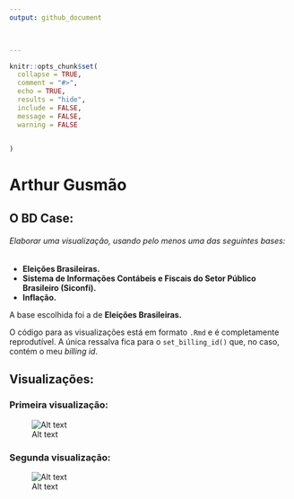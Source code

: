 ```yaml
---
output: github_document

  

---
```


<!-- README.md is generated from README.Rmd. Please edit that file -->

```r
knitr::opts_chunk$set(
  collapse = TRUE,
  comment = "#>",
  echo = TRUE,
  results = "hide",
  include = FALSE,
  message = FALSE,
  warning = FALSE
  

)
```

# Arthur Gusmão
## O BD Case:
###### Elaborar uma visualização, usando pelo menos uma das seguintes bases:
- **Eleições Brasileiras.**
- **Sistema de Informações Contábeis e Fiscais do Setor Público Brasileiro (Siconfi).**
- **Inflação.**

A base escolhida foi a de **Eleições Brasileiras.**

<!-- badges: start -->
<!-- badges: end -->

O código para as visualizações está em formato `.Rmd` e é completamente reprodutível. A única ressalva fica para o `set_billing_id()` que, no caso, contém o meu *billing id*.

## Visualizações:
### Primeira visualização:

![Alt text](viz1.png)

### Segunda visualização:

![Alt text](viz2.png)
